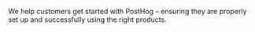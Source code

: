 We help customers get started with PostHog – ensuring they are properly set up and successfully using the right products.
